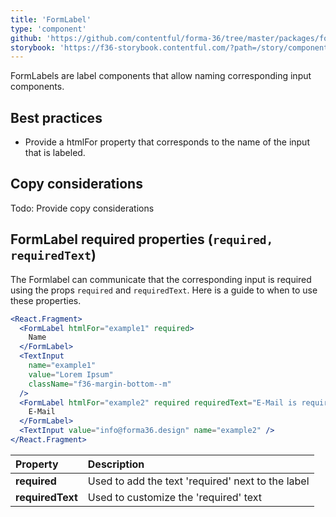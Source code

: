 ```yaml
---
title: 'FormLabel'
type: 'component'
github: 'https://github.com/contentful/forma-36/tree/master/packages/forma-36-react-components/src/components/FormLabel'
storybook: 'https://f36-storybook.contentful.com/?path=/story/components-formlabel--default'
---
```


FormLabels are label components that allow naming corresponding input components.

## Best practices

- Provide a htmlFor property that corresponds to the name of the input that is labeled.

## Copy considerations

Todo: Provide copy considerations

## FormLabel required properties (`required, requiredText`)

The Formlabel can communicate that the corresponding input is required using the props `required` and `requiredText`. Here is a guide to when to use these properties.

```jsx
<React.Fragment>
  <FormLabel htmlFor="example1" required>
    Name
  </FormLabel>
  <TextInput
    name="example1"
    value="Lorem Ipsum"
    className="f36-margin-bottom--m"
  />
  <FormLabel htmlFor="example2" required requiredText="E-Mail is required">
    E-Mail
  </FormLabel>
  <TextInput value="info@forma36.design" name="example2" />
</React.Fragment>
```

| Property         | Description                                       |
| :--------------- | :------------------------------------------------ |
| **required**     | Used to add the text 'required' next to the label |
| **requiredText** | Used to customize the 'required' text             |
